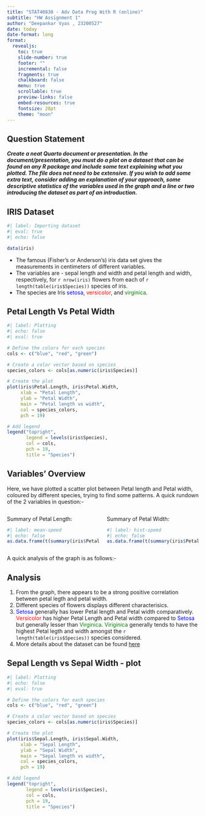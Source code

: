 ```yaml
---
title: "STAT40830 - Adv Data Prog With R (online)"
subtitle: "HW Assignment 1"
author: "Deepankar Vyas , 23200527"
date: today
date-format: long
format:
  revealjs: 
    toc: true 
    slide-number: true
    footer: ""
    incremental: false
    fragments: true
    chalkboard: false
    menu: true
    scrollable: true
    preview-links: false
    embed-resources: true
    fontsize: 28pt
    theme: "moon" 
---
```


## Question Statement

\center 

***Create a neat Quarto document or presentation. In the document/presentation, you must do a plot on a dataset that can be found on any R package and include some text explaining what you plotted. The file does not need to be extensive. If you wish to add some extra text, consider adding an explanation of your approach, some descriptive statistics of the variables used in the graph and a line or two introducing the dataset as part of an introduction.***

## IRIS Dataset

```r
#| label: Importing dataset
#| eval: true
#| echo: false

data(iris)

```

- The famous (Fisher's or Anderson's) iris data set gives the measurements in centimeters of different variables. \vspace{2 mm}
- The variables are - sepal length and width and petal length and width, respectively, for `r nrow(iris)` flowers from each of `r length(table(iris$Species))` species of iris. \vspace{2 mm}
- The species are Iris [setosa]{style="color: blue;"}, [versicolor]{style="color: red;"}, and [virginica]{style="color: green;"}.

## Petal Length Vs Petal Width 

```r
#| label: Plotting
#| echo: false
#| eval: true

# Define the colors for each species
cols <- c("blue", "red", "green")

# Create a color vector based on species
species_colors <- cols[as.numeric(iris$Species)]

# Create the plot
plot(iris$Petal.Length, iris$Petal.Width, 
     xlab = "Petal Length", 
     ylab = "Petal Width", 
     main = "Petal length vs width", 
     col = species_colors, 
     pch = 19)

# Add legend
legend("topright", 
       legend = levels(iris$Species), 
       col = cols, 
       pch = 19, 
       title = "Species")


```

## Variables' Overview

Here, we have plotted a scatter plot between Petal length and Petal width, coloured by different species, trying to find some patterns. A quick rundown of the 2 variables in question:-

::: columns
::: {.column width="50%"}
Summary of Petal Length:

```r
#| label: mean-speed
#| echo: false
as.data.frame(t(summary(iris$Petal.Length)))[,-1]
```
:::

::: {.column width="50%"}
Summary of Petal Width:

```r
#| label: hist-speed
#| echo: false
as.data.frame(t(summary(iris$Petal.Width)))[,-1]
```
:::
:::

\vspace{4 mm}

A quick analysis of the graph is as follows:-

## Analysis

1. From the graph, there appears to be a strong positive correlation between petal legth and petal width. \vspace{2 mm}
2. Different species of flowers displays different characterisics.\vspace{2 mm}
3. [Setosa]{style="color: blue;"} generally has lower Petal length and Petal width comparatively. [Versicolor]{style="color: red;"} has higher Petal Length and Petal width compared to [Setosa]{style="color: blue;"} but generally lesser than [Virginica]{style="color: green;"}. [Viriginica]{style="color: green;"} generally tends to have the highest Petal legth and width amongst the `r length(table(iris$Species))` species considered.\vspace{2 mm}
4. More details about the dataset can be found [here](https://en.wikipedia.org/wiki/Iris_flower_data_set)

## Sepal Length vs Sepal Width - plot

```r
#| label: Plotting
#| echo: false
#| eval: true

# Define the colors for each species
cols <- c("blue", "red", "green")

# Create a color vector based on species
species_colors <- cols[as.numeric(iris$Species)]

# Create the plot
plot(iris$Sepal.Length, iris$Sepal.Width, 
     xlab = "Sepal Length", 
     ylab = "Sepal Width", 
     main = "Sepal length vs width", 
     col = species_colors, 
     pch = 19)

# Add legend
legend("topright", 
       legend = levels(iris$Species), 
       col = cols, 
       pch = 19, 
       title = "Species")


```











